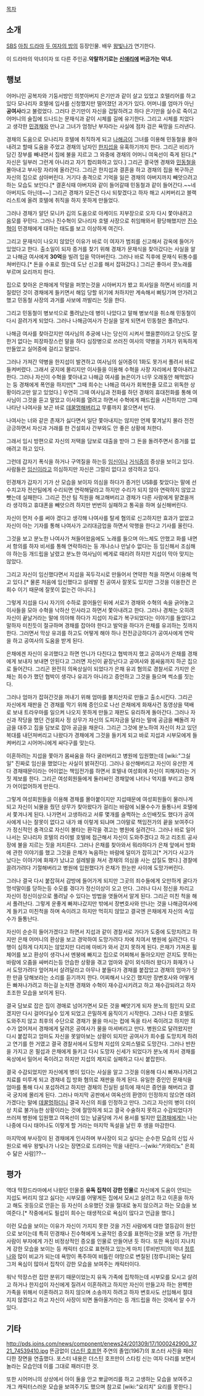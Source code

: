 [[목차]]


== 소개 ==
[[SBS]] [[아침 드라마]] [[두 여자의 방]]의 등장인물. 배우 [[왕빛나]]가 연기한다.

이 드라마의 악녀이자 또 다른 주인공.'''악랄하기로는 [[신애리]]에 버금가는 악녀.''' 

== 행보 ==

어머니인 공복자와 기둥서방인 의붓아버지 은기만과 같이 살고 있었고 호텔리어를 하고 있다 모나리자 호텔에 입사를 신청했지만 떨어졌던 과거가 있다. 어머니를 엄마가 아닌 '''공여사'''라고 불렀었다. 그러다 은기만이 자신을 겁탈하려고 하다 은기만을 실수로 죽이고 어머니의 술집에 드나드는 문재식과 같이 시체를 길에 유기한다. 그리고 시체를 치었다고 생각한 [[민경채]]와 만나고 그녀가 엄청난 부자라는 사실에 점차 검은 욕망을 드러낸다.

경채의 도움으로 모나리자 호텔에 취직하게 되고 [[나해금]]이 그녀를 이용해 민동철을 몰아내려고 할때 도움을 주었고 경채의 남자인 [[한지섭]]을 유혹하기까지 한다. 그리곤 비리가 담긴 장부를 빼내면서 집에 불을 지르고 그 와중에 경채의 어머니 여옥선이 죽게 된다.[* 자신은 일부러 그런게 아니라고 자기 합리화하고 있다.] 그리곤 결국엔 경채와 [[민동철]]을 몰아내고 부사장 자리에 올라간다. 그리곤 한지섭과 결혼을 하고 경채의 집을 복구하곤 자신의 집으로 삼아버린다. 거기다 충격으로 기억을 잃은 경채의 아버지까지 빼앗으려고 하는 모습도 보인다.[* 결혼식때 아버지와 같이 들어갈때 민동철과 같이 들어간다.~~네 아버지도 아닌데~~] 그리곤 경채가 모든건 다시 되찾겠다고 하자 해고 시켜버리고 블랙리스트에 올려 호텔에 취직을 하지 못하게 만들었다.

그러나 경채가 알던 모니카 김의 도움으로 아케이드 지부장으로 오자 다시 쫓아내려고 음모를 꾸민다. 그러나 진수혁이 모나리자 호텔 사장으로 취임해와서 황당해했지만 [[진수혁]]이 민경채에게 대하는 태도를 보고 이상하게 여긴다.

그리고 문재식이 나오지 않았던 이유가 바로 이 여자가 범죄를 신고해서 감옥에 들어가 있었다고 한다. 출소일이 되자 증거를 찾기 위해 경채가 문재식을 찾아갔다는 사실을 알고 나해금 여사에게 '''30억'''을 빌려 입을 막아버린다. 그러나 바로 직후에 문재식 뒤통수를 쳐버린다.[* 돈을 수표로 줬는데 도난 신고를 해서 잡혀갔다.] 그리곤 좋아서 콧노래를 부르며 요리까지 한다.

집으로 찾아온 은채에게 막말을 퍼붓는것을 시아버지가 봤고 회사일을 하면서 비리를 저질렀던 것이 경채에게 들키면서 해임 당할 위기에 처하지만 계속해서 뻐팅기며 안가려고 했고 민동철 사장의 과거를 사보에 까발리는 짓을 한다. 

그리고 민동철이 병보석으로 풀려났는데 병이 나았다고 말해 병보석을 취소해 민동철이 다시 끌려가게 되었다. 그러나 나해금여사가 진실을 알게 되면서 민동철은 풀려났다.

나해금 여사를 찾아갔지만 여사님의 추궁에 나는 당신이 시켜서 했을뿐이라고 당신도 잘한거 없다는 피장파장스런 말을 하다 심장병으로 쓰러진 여사의 약병을 가져가 위독하게 만들었고 실어증에 걸리고 말았다.

그러나 가져간 약병을 한지섭이 발견하고 여사님의 실어증이 1화도 못가서 풀려서 바로 들켜버렸다. 그래서 궁지에 몰리지만 이사들을 이용해 수혁을 사장 자리에서 쫓아내려고 한다. 그러나 자신이 수혁을 쫓아내고 나해금 여사를 늙은이가 너무 오래동안 해먹었다는 둥 경채에게 폭언을 하지만[* 그때 희수는 나해금 여사가 회복한줄 모르고 위독한 상황이라고만 알고 있었다.] 우연히 그때 여사님과 전화를 하던 경채의 휴대전화를 통해 여사님이 그것을 듣고 말았고 이사회를 열려고 하면서 수혁에게 패드립을 시전하지만 그때 나타난 나여사을 보곤 바로 [[데꿀멍]]해버리고 무릎까지 꿇으면서 빈다.

나여사는 너와 같은 존재가 싫다면서 일단 쫓아내지는 않지만 언제 쫓겨날지 몰라 전전긍긍하면서 자신과 거래를 한 건설회사 간부와도 안 좋은 상황에 처한다.

그래서 임시 방편으로 자신의 저택을 담보로 대출을 받아 그 돈을 돌려주면서 증거를 없애려고 하고 있다.

그런데 갑자기 폭식을 하거나 구역질을 하는등 [[임신]]이나 [[거식증]]의 증상을 보이고 있다. 사람들은 [[임신]]이라고 의심하지만 자신은 그럴리 없다고 생각하고 있다.

민경채가 갑자기 기가 산 모습을 보이자 의심을 하다가 증거인 USB를 찾았다는 말에 선수치고자 전산팀에게 수리되면 연락해달라고 하지만 수리가 되지 않아 연락하지 않았고 뺏는데 실패한다. 그리곤 전산 팀 직원을 해고해버리고 경채가 다른 사람에게 맡겼을꺼라 생각하고 휴대폰을 빼앗으려 하지만 번번히 실패하고 통곡을 하며 실신해버린다.

자신이 먼저 수를 써야 겠다고 생각해 나여사를 탈세 혐의로 신고하지만 효과가 없었고 자신이 아는 기자를 통해 나여사가 고리대금업을 하면서 악행을 한다고 기사를 올린다.

그것을 보고 분노한 나여사가 쳐들어왔음에도 노래를 들으며 아느체도 안했고 화를 내면서 항의를 하자 비서를 통해 연락하라는 둥 개나소나 만날수 없다는 등 임신해서 조심해야 하는등 개드립을 날렸고 분노한 여사님이 베게로 때리려 하지만 지섭이 막아 맞지는 않았다.

그리고 자신이 임신했다면서 지섭을 꼭두각시로 만들어서 연약한 척을 하면서 이용해 먹고 있다.[* 물론 처음에 임신했다고 설레발 친 공여사 잘못도 있지만 그것을 이용한건 은희수 이기 때문에 잘못이 없는건 아니다.]

그렇게 지섭을 다시 자기의 수하로 끌어들인 뒤에 서로가 경채와 수혁의 속을 긁어놓고 이사들을 모아 수혁을 낙하산 인사라고 하면서 쫓아내려고 한다. 그러나 경채는 오히려 자신이 끝날거라는 말에 의아해 하다가 지섭이 자료가 복구되었다는 이야기를 들었다고 말하자 미친듯이 절규하며 경채를 잡아야 한다고 발악을 하다가 은채를 유괴하는 짓까지 한다. 그러면서 막상 유괴를 하고도 어떻게 해야 하나 전전긍긍하다가 공여사에게 연락을 하고 공여사의 도움을 받게 된다.

은채에겐 자신이 유괴했다고 하면 언니가 다친다고 협박까지 했고 공여사가 은채를 경채에게 보내자 보내면 안된다고 그러면 자신이 끝장난다고 공여사와 몸싸움까지 하곤 집으로 들어간다. 그리곤 완전히 의욕상실이 되었다가 은채 유괴 혐의로 경찰서로 가지만 은채는 희수가 했던 협박이 생각나 유괴가 아니라고 증언하고 그것을 들으며 썩소를 짓는다. 

그러나 엄마가 잡혀간것을 꺼내기 위해 엄마를 불치산자로 만들고 출소시킨다. 그리곤 자신에게 재판을 건 경채를 막기 위해 증인으로 나선 은채에게 화재사건 동영상을 택배로 보내 트라우마를 일으켜 나오지 못하게 만들고 재판도 유리하게 돌아간다. 그러나 자신과 작당을 했던 건설회사 정 상무가 자신의 도피자금을 달라는 말에 공금을 빼돌려 자금을 대주고 집을 담보로 잡아 공금을 채운다. 그리곤 그것에 분노하여 자신이 차고 있던 복대를 내던져버리고 나왔다가 경채에게 그것을 들키게 되고 바로 지섭과 시부모에게 들켜버리고 시어머니에게 싸다구를 맞는다. 

이혼하려는 지섭을 쫓아가 몸싸움을 하다 굴러버리고 병원에 입원했는데 [wiki:"그실일" 진짜로 임신을 했었다는 사실이 밝혀진다]. 그러나 유산해버리고 자신이 유산한 게 다 경채때문이라는 어이없는 책임전가를 하면서 호텔내 여성회에 자신이 피해자라는 거짓 제보를 한다. 그리곤 여성회원들에게 둘러싸인 경채앞에 나타나 억지를 부리고 경채가 어이없어하게 만든다.

그렇게 여성회원들을 이용해 경채를 몰아붙이지만 지섭때문에 여성회원들이 물러나게 되고 자신이 뇌물을 줬던 상무가 찾아왔다가 걸리는 바람에 뇌물수수가 들통나서 호텔에서 쫓겨나게 된다. 나가면서 고생하라고 서류 몇개를 슬쩍하는 소인배짓도 했다가 공여사에게 나는 잘못이 없다고 내가 왜 이렇게 되냐며 그야말로 책임전가의 끝을 보여주다가 정신적인 충격으로 자신이 불타는 환각을 겪고는 병원에 실려간다. 그러나 바로 일어나서는 모나리자 호텔의 라이벌 호텔에 접근해서 자신이 도와주겠다고 하고 리조트 공사장에 불을 지르는 짓을 저지른다. 그러나 은채를 찾아와서 뭐라하다가 은채 앞에서 방화에 관한 이야기를 했고 그것을 은채가 녹음하는 바람에 덜미가 잡히고[* 거기다 사고가 났다는 이야기에 화재가 났냐고 설레발을 쳐서 경채의 의심을 사는 삽질도 했다.] 경찰에 끌려가려다 기절해버리고 병원에 입원했다가 은채가 한눈판 사이에 도망가버린다.

그러나 결국 다시 붙잡혀서 감방에 들어가게 되지만 그곳의 죄수들에게 오만하게 굴다가 멍석말이를 당하는등 수모를 겪다가 정신이상이 오고 만다. 그러나 다시 정신을 차리고 자신이 정신이상으로 풀려날 수 있다는 방법을 엿들어서 알게 된다. 그리곤 미친 척을 해서 풀려난다. 그렇게 운좋게 빠져나갔지만 밖에서 장변호사와 만나는 것을 나해금여사에게 들키고 미친척을 하며 속이려고 하지만 먹히지 않았고 결국엔 은채에게 자신의 속임수가 들통난다. 

자신이 순순히 들어가겠다고 하면서 지섭과 같이 경찰서로 가다가 도중에 도망치려고 하지만 은채 어머니의 환상을 보고 경악하여 도망가려다 차에 치여서 병원에 실려간다. 다행이 심하게 다치지는 않았지만 다리에 마비가 와서 걷지 못하게 된다. 은채가 가져온 휠체어를 보고 환상이 생각나서 멘붕에 빠지고 집으로 어찌해서 돌아오지만 걷지도 못하는 바람에 오줌을 싸버리는등 안습한 상황을 겪고 엄마와 같이 외식하러 왔다가 화재가 나서 도망가려다 엎어져서 살려달라고 아무나 붙들다가 경채를 붙잡았고 경채의 엄마가 당한 만큼 당해보라는 소리를 듣기까지 한다. 어찌해서 나오긴 했지만 장변호사와 어떻게든 빠져나가려고 하는걸 눈치챈 경채와 수혁이 재수감시키려고 하고 재수감되려고 하자 초조한 모습을 보이게 된다.

결국 담보로 잡은 집이 경매로 넘어가면서 모든 것을 빼앗기게 되자 분노의 힘인지 모르겠지만 다시 걸어다닐수 있게 되었고 은밀하게 움직이기 시작한다. 그러나 다른 호텔도 도와주지 않고 최후의 수단으로 경채가 물을 마시는 컵에 독을 타서 죽이려고 하지만 희수가 없어져서 경채에게 달려온 공여사가 물을 마셔버리고 만다. 병원으로 달려왔지만 다시 붙잡히고 엄마도 자신을 못알아보는 상황이 되지만 공여사가 희수를 도망치게 하려고 연기를 한 거였고 결국 경찰서에서 도망쳐 지섭의 오피스텔로 도망간다. 그러나 반찬을 가지고 온 필섭과 은채에게 들키고 다시 도망자 신세가 되었다가 분노에 차서 경채를 옥상에서 밀어서 죽이려고 하지만 지섭의 제지로 실패하고 다시 붙잡힌다. 

결국 수감되었지만 자신에게 병이 있다는 사실을 알고 그것을 이용해 다시 빠져나가려고 치료를 미루게 되고 경채네 집 방화 혐의로 재판을 하게 된다. 유일한 증인인 문재식을 엄마를 통해 다시 포섭하려고 하지만 경채의 진실된 설득에 재식은 증언을 해버리고 결국 궁지에 몰리게 된다. 그러나 마지막 공판에서 여옥선의 환영이 인정하지 않으면 데려가겠다는 말에 [[데꿀멍]]하더니 결국 자신의 죄를 인정하고 만다. 그리고 자신의 병이 더이상 치료 불가능한 상황이라는 것에 절망하게 되고 결국 수술하지 못하고 수감되었다가 쓰러져 병원에 입원했고 여옥선이 있는 납골당에 가서 용서를 빌지만 [[민경채]]에게는 나는 나중에 다시 태어나도 이렇게 할 거라는 마지막 독설을 날린 후 생을 마감한다.

마지막에 부사장이 된 경채에게 인사하며 부사장이 되고 싶다는 순수한 모습의 신입 사원으로 배우 왕빛나가 나오는 장면으로 드라마는 막을 내린다.--[wiki:"카와리노" 은희수 닮은 사람]??--

== 평가 ==

역대 막장드라마에서 나왔던 인물중 '''유독 집착이 강한 인물'''로 자신에게 도움이 안되는 지섭도 버리지 않고 싫다는 시부모를 어떻게든 집에서 모시고 살려고 하고 이혼을 하자고 해도 귓등으로 안듣는 등 자신이 소유했던 것을 절대로 놓지 않으려고 하는 모습을 보여준다.[* 작중에서도 필섭이 희수는 태생적으로 욕심이 많다고 언급을 했다.] 

이런 모습을 보이는 이유가 자신이 가지지 못한 것을 가진 사람에게 대한 열등감이 원인으로 보이는데 특히 민경채나 진수혁에게 노골적인 증오를 표현하는것을 보면 등 가난한 사람이 부자에게 가진 비정상적인 증오를 인물로 만들어낸 듯 하다. 또한 욕심이 지나치게 강한 모습을 보이는 등 캐릭터 성으로 표현하고 있는게 마치 [루비반지]의 악녀 [[정루나]]와 많이 비교가 되는데 욕망이 폭주하여 비틀린 야망으로 변질된 [정루나]와는 달리 그저 욕심이 많아서 집착이 강한 모습을 보여주는 캐릭터이다.

워낙 막장스런 집안 분위기 때문이었는지 유독 가족에 집착하는데 시부모를 모시고 살려고 하거나 한지섭이 자신에게 질려서 이혼하려고 하지만 자신이 만들고자 하는 완벽한 가족을 위해서 이혼하려고 하지 않으며 소송까지 하려고 하자 변호사도 선임해서 절대 지지 않겠다고 하고 자신이 사장이 되면 돌아올거라는 등 개드립을 하는 것에서 알 수가 있다.

== 기타 ==

http://pds.joins.com/news/component/enews24/201309/17/1000242900_3721_74539410.jpg
뜬금없이 [[더스틴 호프먼]] 주연의 졸업(1967)의 포스터 사진을 패러디한 장면을 연출했다. 포스터 내용은 더스틴 호프만이 스타킹 신는 여자 다리를 보면서 놀라는 모습인데 이를 그대로 패러디한 것.

또한 시어머니의 상상에서 아이 둘을 안고 뽀글머리를 하고 고생하는 모습을 보여주고  개그 캐릭터스러운 모습을 보여주기도 했으며 참고로 [wiki:"요리치" 요리를 못한다.]
